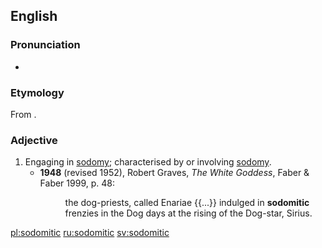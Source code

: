 ==English==

===Pronunciation===
* {{IPA|/sɒdəˈmɪtɪk/|lang=en}}

===Etymology===
From {{etyl|la|en}} {{m|la|Sodomiticus}}.

===Adjective===
{{en-adj}}

# Engaging in [[sodomy]]; characterised by or involving [[sodomy]].
#* '''1948''' (revised 1952), Robert Graves, ''The White Goddess'', Faber & Faber 1999, p. 48:
#*: the dog-priests, called Enariae {{...}} indulged in '''sodomitic''' frenzies in the Dog days at the rising of the Dog-star, Sirius.

[[pl:sodomitic]]
[[ru:sodomitic]]
[[sv:sodomitic]]